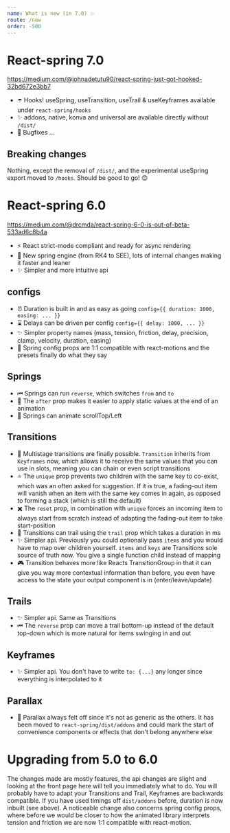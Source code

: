 ```yaml
---
name: What is new (in 7.0) ✨
route: /new
order: -500
---
```


# React-spring 7.0

https://medium.com/@johnadetutu90/react-spring-just-got-hooked-32bd672e3bb7

* ☂️ Hooks! useSpring, useTransition, useTrail & useKeyframes available under `react-spring/hooks`
* ✨ addons, native, konva and universal are available directly without `/dist/`
* 🐞 Bugfixes ...

## Breaking changes

Nothing, except the removal of `/dist/`, and the experimental useSpring export moved to `/hooks`. Should be good to go! 😊

# React-spring 6.0

https://medium.com/@drcmda/react-spring-6-0-is-out-of-beta-533ad6c8b4a

* ⚡️ React strict-mode compliant and ready for async rendering
* 🚀 New spring engine (from RK4 to SEE), lots of internal changes making it faster and leaner
* ✨ Simpler and more intuitive api

## configs

* ⏰ Duration is built in and as easy as going `config={{ duration: 1000, easing: ... }}` 
* ⌛️ Delays can be driven per config `config={{ delay: 1000, ... }}`
* ✨ Simpler property names (mass, tension, friction, delay, precision, clamp, velocity, duration, easing)
* 🎩 Spring config props are 1:1 compatible with react-motions and the presets finally do what they say

## Springs

* ⏮ Springs can run `reverse`, which switches `from` and `to`
* 🚬 The `after` prop makes it easier to apply static values at the end of an animation
* 🐉 Springs can animate scrollTop/Left

## Transitions

* 🎉 Multistage transitions are finally possible. `Transition` inherits from `Keyframes` now, which allows it to receive the same values that you can use in slots, meaning you can chain or even script transitions
* ⭐️ The `unique` prop prevents two children with the same key to co-exist, which was an often asked for suggestion. If it is true, a fading-out item will vanish when an item with the same key comes in again, as opposed to forming a stack (which is still the default)
* ✖️ The `reset` prop, in combination with `unique` forces an incoming item to always start from scratch instead of adapting the fading-out item to take start-position
* 🐌 Transitions can trail using the `trail` prop which takes a duration in ms
* ✨ Simpler api. Previously you could optionally pass `items` and you would have to map over children yourself. `items` and `keys` are Transitions sole source of truth now. You give a single function child instead of mapping
* 🎮 Transition behaves more like Reacts TransitionGroup in that it can give you way more contextual information than before, you even have access to the state your output component is in (enter/leave/update)

## Trails

* ✨ Simpler api. Same as Transitions
* ⏮ The `reverse` prop can move a trail bottom-up instead of the default top-down which is more natural for items swinging in and out

## Keyframes

* ✨ Simpler api. You don't have to write `to: {...}` any longer since everything is interpolated to it

## Parallax

* 🤷‍ Parallax always felt off since it's not as generic as the others. It has been moved to `react-spring/dist/addons` and could mark the start of convenience components or effects that don't belong anywhere else

# Upgrading from 5.0 to 6.0

The changes made are mostly features, the api changes are slight and looking at the front page here will tell you immediately what to do. You will probably have to adapt your Transitions and Trail, Keyframes are backwards compatible. If you have used timings off `dist/addons` before, duration is now inbuilt (see above). A noticeable change also concerns spring config props, where before we would be closer to how the animated library interprets tension and friction we are now 1:1 compatible with react-motion.
